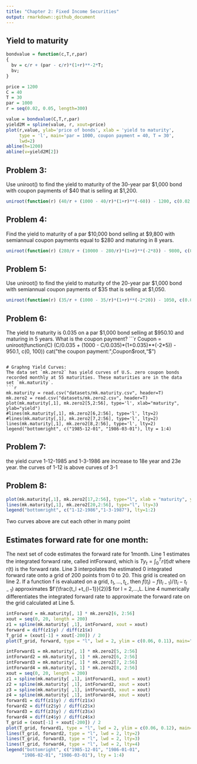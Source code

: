 ```yaml
---
title: "Chapter 2: Fixed Income Securities"
output: rmarkdown::github_document
---
```

## Yield to maturity
```r
bondvalue = function(c,T,r,par)
{
  bv = c/r + (par - c/r)*(1+r)**-2*T;
  bv;
}

price = 1200
C = 40
T = 30
par = 1000
r = seq(0.02, 0.05, length=300)

value = bondvalue(C,T,r,par)
yield2M = spline(value, r, xout=price)
plot(r,value, ylab='price of bonds', xlab = 'yield to maturity',
     type = 'l', main='par = 1000, coupon payment = 40, T = 30',
     lwd=2)
abline(h=1200)
abline(v=yield2M[2])
```

## Problem 3:
Use uniroot() to find the yield to maturity of the 30-year par $1,000 bond with coupon payments of $40 that is selling at $1,200.
```r
uniroot(function(r) (40/r + (1000 - 40/r)*(1+r)**(-60)) - 1200, c(0.02,0.05))
```

## Problem 4:
Find the yield to maturity of a par $10,000 bond selling at $9,800 with semiannual coupon payments equal to $280 and maturing in 8 years.
```r
uniroot(function(r) (280/r + (10000 - 280/r)*(1+r)**(-2*8)) - 9800, c(0.01,0.06))
```

## Problem 5:
Use uniroot() to find the yield to maturity of the 20-year par $1,000 bond with semiannual coupon payments of $35 that is selling at $1,050.

```r
uniroot(function(r) (35/r + (1000 - 35/r)*(1+r)**(-2*20)) - 1050, c(0.01,0.06))
```

## Problem 6:
The yield to maturity is 0.035 on a par $1,000 bond selling at $950.10 and maturing in 5 years. What is the coupon payment?
```r
Coupon = uniroot(function(C) (C/0.035 + (1000 - C/0.035)*(1+0.035)**(-2*5)) - 950.1, c(0, 100))
cat("the coupon payment:",Coupon$root,"$")
```

# Graphng Yield Curves:
The data set `mk.zero2` has yield curves of U.S. zero coupon bonds recorded monthly at 55 maturities. These maturities are in the data set `mk.maturity`.
```r
mk.maturity = read.csv("datasets/mk.maturity.csv", header=T)
mk.zero2 = read.csv("datasets/mk.zero2.csv", header=T)
plot(mk.maturity[,1], mk.zero2[5,2:56], type='l', xlab="maturity", ylab="yield")
#lines(mk.maturity[,1], mk.zero2[6,2:56], type='l', lty=2)
#lines(mk.maturity[,1], mk.zero2[7,2:56], type='l', lty=2)
lines(mk.maturity[,1], mk.zero2[8,2:56], type='l', lty=2)
legend("bottomright", c("1985-12-01", "1986-03-01"), lty = 1:4)
```
## Problem 7:
the yield curve 1-12-1985 and 1-3-1986 are increase to 18e year and 23e year. the curves of 1-12 is above curves of 3-1

## Problem 8:

```r
plot(mk.maturity[,1], mk.zero2[17,2:56], type="l", xlab = "maturity", ylab="Yield", main="1-12-1986 vs 1-3-1987", xlim=c(0,20))
lines(mk.maturity[,1], mk.zero2[20,2:56], type="l", lty=3)
legend("bottomright", c("1-12-1986","1-3-1987"), lty=1:2)
```
Two curves above are cut each other in many point

## Estimates forward rate for one month:
The next set of code estimates the forward rate for 1month. Line 1 estimates the integrated forward rate, called intForward, which is $Ty_t=\int_0^Tr(t)dt$ where r(t) is the forward rate. Line 3 interpolates the estimated 0 integrated forward rate onto a grid of 200 points from 0 to 20. This grid is created on line 2.
If a function f is evaluated on a grid, $t_1,...,t_L$, then ${f(t_l)−f(t_{l−1})}/(t_l− t_{l−1})$ approximates $f′(\frac{t_l +t_{l−1}}{2})$ for l = 2,...,L. Line 4 numerically differentiates the integrated forward rate to approximate the forward rate on the grid calculated at Line 5.
```r
intForward = mk.maturity[, 1] * mk.zero2[6, 2:56]
xout = seq(0, 20, length = 200)
z1 = spline(mk.maturity[ ,1], intForward, xout = xout)
forward = diff(z1$y) / diff(z1$x)
T_grid = (xout[-1] + xout[-200]) / 2
plot(T_grid, forward, type = "l", lwd = 2, ylim = c(0.06, 0.11), main="forward rate")
```

```r
intForward1 = mk.maturity[, 1] * mk.zero2[5, 2:56]
intForward2 = mk.maturity[, 1] * mk.zero2[6, 2:56]
intForward3 = mk.maturity[, 1] * mk.zero2[7, 2:56]
intForward4 = mk.maturity[, 1] * mk.zero2[8, 2:56]
xout = seq(0, 20, length = 200)
z1 = spline(mk.maturity[ ,1], intForward1, xout = xout)
z2 = spline(mk.maturity[ ,1], intForward2, xout = xout)
z3 = spline(mk.maturity[ ,1], intForward3, xout = xout)
z4 = spline(mk.maturity[ ,1], intForward4, xout = xout)
forward1 = diff(z1$y) / diff(z1$x)
forward2 = diff(z2$y) / diff(z2$x)
forward3 = diff(z3$y) / diff(z3$x)
forward4 = diff(z4$y) / diff(z4$x)
T_grid = (xout[-1] + xout[-200]) / 2
plot(T_grid, forward1, type = "l", lwd = 2, ylim = c(0.06, 0.12), main="forward rate", lty=1)
lines(T_grid, forward2, type = "l", lwd = 2, lty=2)
lines(T_grid, forward3, type = "l", lwd = 2, lty=3)
lines(T_grid, forward4, type = "l", lwd = 2, lty=4)
legend("bottomright", c("1985-12-01", "1986-01-01",
      "1986-02-01", "1986-03-01"), lty = 1:4)
```





















